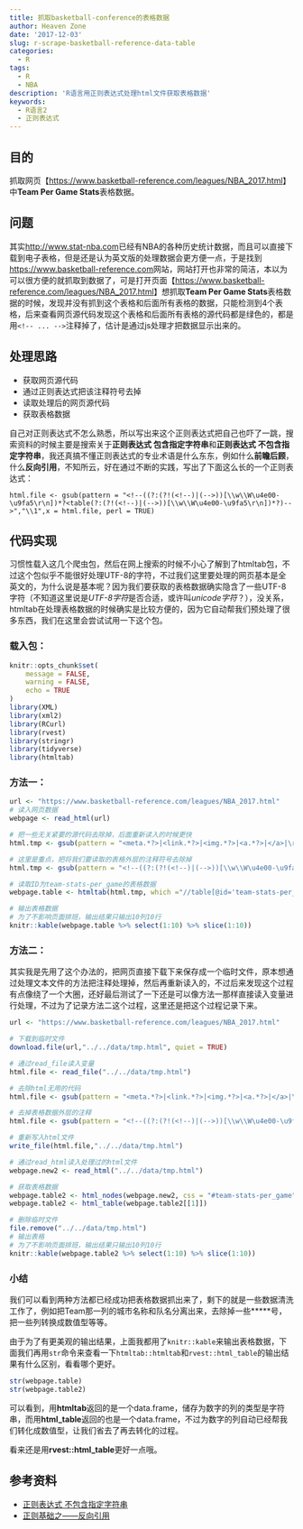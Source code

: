 ```yaml
---
title: 抓取basketball-conference的表格数据
author: Heaven Zone
date: '2017-12-03'
slug: r-scrape-basketball-reference-data-table
categories:
  - R
tags:
  - R
  - NBA
description: 'R语言用正则表达式处理html文件获取表格数据'
keywords: 
  - R语言2
  - 正则表达式
---
```


## 目的

抓取网页【<https://www.basketball-reference.com/leagues/NBA_2017.html>】中**Team Per Game Stats**表格数据。


## 问题

其实<http://www.stat-nba.com>已经有NBA的各种历史统计数据，而且可以直接下载到电子表格，但是还是认为英文版的处理数据会更方便一点，于是找到<https://www.basketball-reference.com>网站，网站打开也非常的简洁，本以为可以很方便的就抓取到数据了，可是打开页面【<https://www.basketball-reference.com/leagues/NBA_2017.html>】想抓取**Team Per Game Stats**表格数据的时候，发现并没有抓到这个表格和后面所有表格的数据，只能检测到4个表格，后来查看网页源代码发现这个表格和后面所有表格的源代码都是绿色的，都是用`<!-- ... -->`注释掉了，估计是通过js处理才把数据显示出来的。

## 处理思路

- 获取网页源代码
- 通过正则表达式把该注释符号去掉
- 读取处理后的网页源代码
- 获取表格数据

自己对正则表达式不怎么熟悉，所以写出来这个正则表达式把自己也吓了一跳，搜索资料的时候主要是搜索关于**正则表达式 包含指定字符串**和**正则表达式 不包含指定字符串**，我还真搞不懂正则表达式的专业术语是什么东东，例如什么**前瞻后顾**，什么**反向引用**，不知所云，好在通过不断的实践，写出了下面这么长的一个正则表达式：

```
html.file <- gsub(pattern = "<!--((?:(?!(<!--)|(-->))[\\w\\W\u4e00-\u9fa5\r\n])*?<table(?:(?!(<!--)|(-->))[\\w\\W\u4e00-\u9fa5\r\n])*?)-->","\\1",x = html.file, perl = TRUE)
```

## 代码实现

习惯性载入这几个爬虫包，然后在网上搜索的时候不小心了解到了htmltab包，不过这个包似乎不能很好处理UTF-8的字符，不过我们这里要处理的网页基本是全英文的，为什么说是基本呢？因为我们要获取的表格数据确实隐含了一些UTF-8字符（不知道这里说是*UTF-8字符*是否合适，或许叫*unicode字符*？），没关系，htmltab在处理表格数据的时候确实是比较方便的，因为它自动帮我们预处理了很多东西，我们在这里会尝试试用一下这个包。

### 载入包：

```r
knitr::opts_chunk$set(
	message = FALSE,
	warning = FALSE,
	echo = TRUE
)
library(XML)
library(xml2)
library(RCurl)
library(rvest)
library(stringr)
library(tidyverse)
library(htmltab)
```

### 方法一：

```r
url <- "https://www.basketball-reference.com/leagues/NBA_2017.html"
# 读入网页数据
webpage <- read_html(url)

# 把一些无关紧要的源代码去除掉，后面重新读入的时候更快
html.tmp <- gsub(pattern = "<meta.*?>|<link.*?>|<img.*?>|<a.*?>|</a>|\r\n|<script.*?</script>|<style.*?</style>","",x = webpage)

# 这里是重点，把将我们要读取的表格外层的注释符号去除掉
html.tmp <- gsub(pattern = "<!--((?:(?!(<!--)|(-->))[\\w\\W\u4e00-\u9fa5\r\n])*?<table(?:(?!(<!--)|(-->))[\\w\\W\u4e00-\u9fa5\r\n])*?)-->","\\1",x = html.tmp, perl = TRUE)

# 读取ID为team-stats-per_game的表格数据
webpage.table <- htmltab(html.tmp, which ="//table[@id='team-stats-per_game']" )

# 输出表格数据
# 为了不影响页面排班，输出结果只输出10列10行
knitr::kable(webpage.table %>% select(1:10) %>% slice(1:10))
```




### 方法二：

其实我是先用了这个办法的，把网页直接下载下来保存成一个临时文件，原本想通过处理文本文件的方法把注释处理掉，然后再重新读入的，不过后来发现这个过程有点像绕了一个大圈，还好最后测试了一下还是可以像方法一那样直接读入变量进行处理，不过为了记录方法二这个过程，这里还是把这个过程记录下来。

```r
url <- "https://www.basketball-reference.com/leagues/NBA_2017.html"

# 下载到临时文件
download.file(url,"../../data/tmp.html", quiet = TRUE)

# 通过read_file读入变量
html.file <- read_file("../../data/tmp.html")

# 去除html无用的代码
html.file <- gsub(pattern = "<meta.*?>|<link.*?>|<img.*?>|<a.*?>|</a>|\r\n|<script.*?</script>|<style.*?</style>","",x = html.file)

# 去掉表格数据外层的注释
html.file <- gsub(pattern = "<!--((?:(?!(<!--)|(-->))[\\w\\W\u4e00-\u9fa5\r\n])*?<table(?:(?!(<!--)|(-->))[\\w\\W\u4e00-\u9fa5\r\n])*?)-->","\\1",x = html.file, perl = TRUE)

# 重新写入html文件
write_file(html.file,"../../data/tmp.html")

# 通过read_html读入处理过的html文件
webpage.new2 <- read_html("../../data/tmp.html")

# 获取表格数据
webpage.table2 <- html_nodes(webpage.new2, css = "#team-stats-per_game")
webpage.table2 <- html_table(webpage.table2[[1]])

# 删除临时文件
file.remove("../../data/tmp.html")
# 输出表格
# 为了不影响页面排班，输出结果只输出10列10行
knitr::kable(webpage.table2 %>% select(1:10) %>% slice(1:10))
```


### 小结

我们可以看到两种方法都已经成功把表格数据抓出来了，剩下的就是一些数据清洗工作了，例如把Team那一列的城市名称和队名分离出来，去除掉一些*****号，把一些列转换成数值型等等。

由于为了有更美观的输出结果，上面我都用了`knitr::kable`来输出表格数据，下面我们再用`str`命令来查看一下`htmltab::htmltab`和`rvest::html_table`的输出结果有什么区别，看看哪个更好。

```r
str(webpage.table)
str(webpage.table2)
```

可以看到，用**htmltab**返回的是一个data.frame，储存为数字的列的类型是字符串，而用**html_table**返回的也是一个data.frame，不过为数字的列自动已经帮我们转化成数值型，让我们省去了再去转化的过程。

看来还是用**rvest::html_table**更好一点哦。


## 参考资料

- [正则表达式 不包含指定字符串](http://blog.csdn.net/maqingli20/article/details/7317925)
- [正则基础之——反向引用](http://www.cnblogs.com/-ShiL/archive/2012/04/06/Star201204061009.html)




